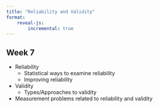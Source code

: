 ```yaml
---
title: "Reliability and Validity"
format:
    reveal-js:
        incremental: true
---
```


## Week 7

- Reliability
    - Statistical ways to examine reliability
    - Improving reliability
- Validity
    - Types/Approaches to validity
- Measurement problems related to reliability and validity